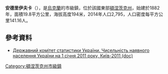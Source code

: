 {{No footnotes|time=2015-09-16T13:17:39+00:00}}
'''安德里伊夫卡'''（{{lang-uk|Андріївка}}），是[[烏克蘭|烏克蘭]]的市級鎮，位於該國東部[[頓涅茨克州|頓涅茨克州]]，始建於1882年，面積19.8平方公里，海拔高度194米，2014年人口2,795，人口密度每平方公里141.16人。

==參考資料==
*[https://web.archive.org/web/20121010205321/http://stat6.stat.lviv.ua/PXWEB2007/ukr/publ/2011/chnas.zip Державний комітет статистики України. Чисельність наявного населення України на 1 січня 2011 року, Київ-2011 (doc)]

{{coord|47|27|32|N|37|39|16|E|scale:100000|display=title}}

{{DEFAULTSORT:Андріївка}}
[[Category:頓涅茨克州市級鎮|Category:頓涅茨克州市級鎮]]


{{Donetsk-geo-stub}}